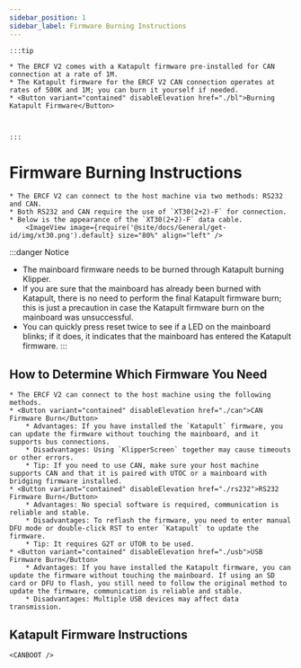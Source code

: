 ```yaml
---
sidebar_position: 1
sidebar_label: Firmware Burning Instructions
---
```










    :::tip

    * The ERCF V2 comes with a Katapult firmware pre-installed for CAN connection at a rate of 1M.
    * The Katapult firmware for the ERCF V2 CAN connection operates at rates of 500K and 1M; you can burn it yourself if needed.
    * <Button variant="contained" disableElevation href="./bl">Burning Katapult Firmware</Button>



    :::

# Firmware Burning Instructions

    * The ERCF V2 can connect to the host machine via two methods: RS232 and CAN.
    * Both RS232 and CAN require the use of `XT30(2+2)-F` for connection.
    * Below is the appearance of the `XT30(2+2)-F` data cable.
        <ImageView image={require('@site/docs/General/get-id/img/xt30.png').default} size="80%" align="left" />

:::danger Notice
* The mainboard firmware needs to be burned through Katapult burning Klipper.
* If you are sure that the mainboard has already been burned with Katapult, there is no need to perform the final Katapult firmware burn; this is just a precaution in case the Katapult firmware burn on the mainboard was unsuccessful.
* You can quickly press reset twice to see if a LED on the mainboard blinks; if it does, it indicates that the mainboard has entered the Katapult firmware.
:::

## How to Determine Which Firmware You Need

    * The ERCF V2 can connect to the host machine using the following methods.
    * <Button variant="contained" disableElevation href="./can">CAN Firmware Burn</Button>
        * Advantages: If you have installed the `Katapult` firmware, you can update the firmware without touching the mainboard, and it supports bus connections.
        * Disadvantages: Using `KlipperScreen` together may cause timeouts or other errors.
        * Tip: If you need to use CAN, make sure your host machine supports CAN and that it is paired with UTOC or a mainboard with bridging firmware installed.
    * <Button variant="contained" disableElevation href="./rs232">RS232 Firmware Burn</Button>
        * Advantages: No special software is required, communication is reliable and stable.
        * Disadvantages: To reflash the firmware, you need to enter manual DFU mode or double-click RST to enter `Katapult` to update the firmware.
        * Tip: It requires G2T or UTOR to be used.
    * <Button variant="contained" disableElevation href="./usb">USB Firmware Burn</Button>
        * Advantages: If you have installed the Katapult firmware, you can update the firmware without touching the mainboard. If using an SD card or DFU to flash, you still need to follow the original method to update the firmware, communication is reliable and stable.
        * Disadvantages: Multiple USB devices may affect data transmission.

## Katapult Firmware Instructions

    <CANBOOT />